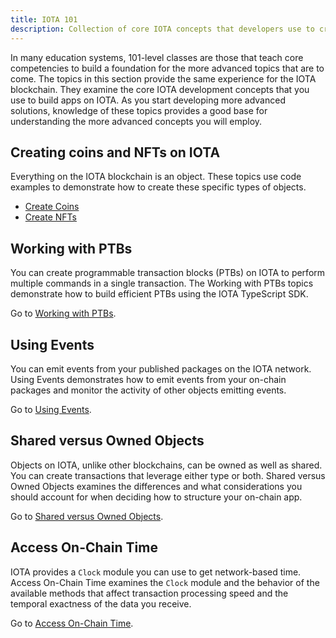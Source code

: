 ```yaml
---
title: IOTA 101
description: Collection of core IOTA concepts that developers use to create objects and interact with them on the IOTA blockchain. 
---
```


In many education systems, 101-level classes are those that teach core competencies to build a foundation for the more advanced topics that are to come. The topics in this section provide the same experience for the IOTA blockchain. They examine the core IOTA development concepts that you use to build apps on IOTA. As you start developing more advanced solutions, knowledge of these topics provides a good base for understanding the more advanced concepts you will employ.

## Creating coins and NFTs on IOTA

Everything on the IOTA blockchain is an object. These topics use code examples to demonstrate how to create these specific types of objects. 

- [Create Coins](./iota-101/create-coin.mdx)
- [Create NFTs](./iota-101/create-nft.mdx)

## Working with PTBs

You can create programmable transaction blocks (PTBs) on IOTA to perform multiple commands in a single transaction. The Working with PTBs topics demonstrate how to build efficient PTBs using the IOTA TypeScript SDK.

Go to [Working with PTBs](./iota-101/working-with-ptbs.mdx).

## Using Events

You can emit events from your published packages on the IOTA network. Using Events demonstrates how to emit events from your on-chain packages and monitor the activity of other objects emitting events.

Go to [Using Events](./iota-101/using-events.mdx).

## Shared versus Owned Objects

Objects on IOTA, unlike other blockchains, can be owned as well as shared. You can create transactions that leverage either type or both. Shared versus Owned Objects examines the differences and what considerations you should account for when deciding how to structure your on-chain app. 

Go to [Shared versus Owned Objects](./iota-101/shared-owned.mdx).

## Access On-Chain Time

IOTA provides a `Clock` module you can use to get network-based time. Access On-Chain Time examines the `Clock` module and the behavior of the available methods that affect transaction processing speed and the temporal exactness of the data you receive.

Go to [Access On-Chain Time](./iota-101/access-time.mdx).